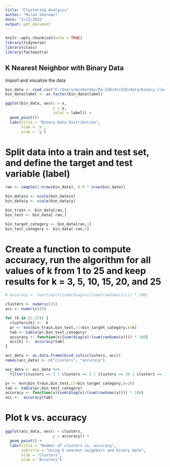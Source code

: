 ---
title: "Clustering Analysis"
author: "Milan Sherman"
date: "2/22/2022"
output: pdf_document
---

```{r setup, include=FALSE}
knitr::opts_chunk$set(echo = TRUE)
library(tidyverse)
library(class)
library(factoextra)

```

## K Nearest Neighbor with Binary Data

Import and visualize the data

```{r}
bin_data <- read.csv("C:/Users/misherman/DS-520/dsc520/data/binary-classifier-data.csv")
bin_data$label <- as.factor(bin_data$label)

ggplot(bin_data, aes(x = x,
                     y = y,
                     color = label)) +
  geom_point()+
  labs(title = "Binary Data Distribution",
       xlab = 'x',
       ylab = 'y')
```

# Split data into a train and test set, and define the target and test variable (label)

```{r pressure, echo=FALSE}
ran <- sample(1:nrow(bin_data), 0.9 * nrow(bin_data)) 

bin_data$x <- scale(bin_data$x)
bin_data$y <- scale(bin_data$y)

bin_train <- bin_data[ran,]
bin_test <- bin_data[-ran,]

bin_target_category <- bin_data[ran,1]
bin_test_category <- bin_data[-ran,1]


```

# Create a function to compute accuracy, run the algorithm for all values of k from 1 to 25 and keep results for k = 3, 5, 10, 15, 20, and 25
```{r}
# accuracy <- function(x){sum(diag(x)/(sum(rowSums(x)))) * 100}

clusters <- numeric(25)
acc <- numeric(25)

for (k in (1:25)) {
  clusters[k] <-  k
  pr <- knn(bin_train,bin_test,cl=bin_target_category,k=k)
  tab <- table(pr,bin_test_category)
  accuracy <- function(x){sum(diag(x)/(sum(rowSums(x)))) * 100}
  acc[k] <-  accuracy(tab)
}

acc_data <- as.data.frame(bind_cols(clusters, acc))
names(acc_data) <- c("clusters", "accuracy")

acc_data <- acc_data %>% 
  filter(clusters == 3 | clusters == 5 | clusters == 10 | clusters == 15 | clusters == 20 | clusters == 25)
```

```{r}
pr <- knn(bin_train,bin_test,cl=bin_target_category,k=20)
tab <- table(pr,bin_test_category)
accuracy <- function(x){sum(diag(x)/(sum(rowSums(x)))) * 100}
acc <-  accuracy(tab)
```

# Plot k vs. accuracy
```{r}
ggplot(acc_data, aes(x = clusters,
                     y = accuracy)) +
  geom_point() +
  labs(title = "Number of clusters vs. accuracy",
       subtitle = "Using k nearest neighbors and binary data",
       xlab = "Clusters",
       ylab = "Accuracy")
```

